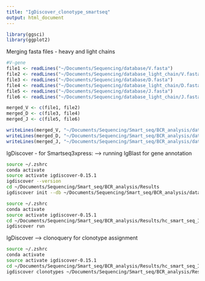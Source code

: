 ```yaml
---
title: "IgDiscover_clonotype_smartseq"
output: html_document
---
```


```r
library(ggsci)
library(ggplot2)
```


Merging fasta files - heavy and light chains
```r
#V-gene
file1 <- readLines("~/Documents/Sequencing/database/V.fasta")
file2 <- readLines("~/Documents/Sequencing/database_light_chain/V.fasta")
file3 <- readLines("~/Documents/Sequencing/database/D.fasta")
file4 <- readLines("~/Documents/Sequencing/database_light_chain/D.fasta")
file5 <- readLines("~/Documents/Sequencing/database/J.fasta")
file6 <- readLines("~/Documents/Sequencing/database_light_chain/J.fasta")

merged_V <- c(file1, file2)
merged_D <- c(file3, file4)
merged_J <- c(file5, file6)

writeLines(merged_V, "~/Documents/Sequencing/Smart_seq/BCR_analysis/database/V.fasta")
writeLines(merged_D, "~/Documents/Sequencing/Smart_seq/BCR_analysis/database/D.fasta")
writeLines(merged_J, "~/Documents/Sequencing/Smart_seq/BCR_analysis/database/J.fasta")

```

IgDiscover - for Smartseq3xpress:
--> running IgBlast for gene annotation
```bash
source ~/.zshrc
conda activate
source activate igdiscover-0.15.1
igdiscover --version
cd ~/Documents/Sequencing/Smart_seq/BCR_analysis/Results
igdiscover init --db ~/Documents/Sequencing/Smart_seq/BCR_analysis/database --single-reads ~/Documents/Sequencing/IgDiscover_Scifer/smartseq_corrected_igblast.fasta  hc_smart_seq_IgD
```
```bash
source ~/.zshrc
conda activate
source activate igdiscover-0.15.1
cd ~/Documents/Sequencing/Smart_seq/BCR_analysis/Results/hc_smart_seq_IgD
igdiscover run
```
IgDiscover --> clonoquery for clonotype assignment
```bash
source ~/.zshrc
conda activate
source activate igdiscover-0.15.1
cd ~/Documents/Sequencing/Smart_seq/BCR_analysis/Results/hc_smart_seq_IgD
igdiscover clonotypes ~/Documents/Sequencing/Smart_seq/BCR_analysis/Results/hc_smart_seq_IgD/final/assigned.tsv.gz --mismatches 0.2 --members=members_file_hc_smartseq.tsv | gzip -c > heavy_chain_clones.tsv.gz

```

